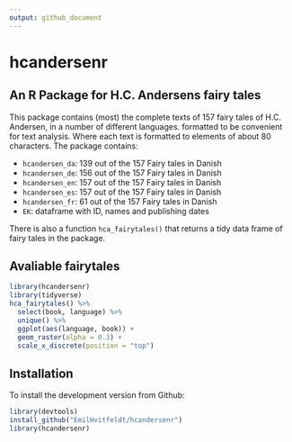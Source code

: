 ```yaml
---
output: github_document
---
```


# hcandersenr

## An R Package for H.C. Andersens fairy tales

This package contains (most) the complete texts of 157 fairy tales of H.C. Andersen, in a number of different languages. formatted to be convenient for text analysis. Where each text is formatted to elements of about 80 characters. The package contains:

* `hcandersen_da`: 139 out of the 157 Fairy tales in Danish
* `hcandersen_de`: 156 out of the 157 Fairy tales in Danish
* `hcandersen_en`: 157 out of the 157 Fairy tales in Danish
* `hcandersen_es`: 157 out of the 157 Fairy tales in Danish
* `hcandersen_fr`: 61 out of the 157 Fairy tales in Danish
* `EK`: dataframe with ID, names and publishing dates

There is also a function `hca_fairytales()` that returns a tidy data frame of fairy tales in the package. 

## Avaliable fairytales

```r
library(hcandersenr)
library(tidyverse)
hca_fairytales() %>% 
  select(book, language) %>% 
  unique() %>% 
  ggplot(aes(language, book)) + 
  geom_raster(alpha = 0.3) +
  scale_x_discrete(position = "top")
```

## Installation

To install the development version from Github:

```r
library(devtools)
install_github("EmilHvitfeldt/hcandersenr")
library(hcandersenr)
```
